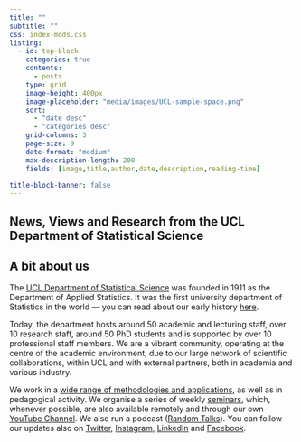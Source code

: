 ```yaml
---
title: ""
subtitle: ""
css: index-mods.css
listing: 
  - id: top-block
    categories: true
    contents: 
      - posts
    type: grid
    image-height: 400px
    image-placeholder: "media/images/UCL-sample-space.png"
    sort: 
      - "date desc"
      - "categories desc"
    grid-columns: 3
    page-size: 9
    date-format: "medium"
    max-description-length: 200
    fields: [image,title,author,date,description,reading-time]

title-block-banner: false
---
```


## News, Views and Research from the UCL Department of Statistical Science

::::: {.column-screen-mod}

:::: {.grid}

::: {.g-col-lg-6 .g-start-lg-4 .g-col-md-12 .g-col-sm-6} 

:::: {.content-block}
::: {#top-block}
:::
::::

:::

::::

:::::



## A bit about us

The [UCL Department of Statistical Science](https://www.ucl.ac.uk/statistics/) was founded in 1911 as the Department of Applied Statistics.  It was the first university department of Statistics in the world --- you can read about our early history [here](https://www.ucl.ac.uk/statistics/our-early-history-1).

Today, the department hosts around 50 academic and lecturing staff, over 10 research staff, around 50 PhD students and is supported by over 10 professional staff members. We are a vibrant community, operating at the centre of the academic environment, due to our large network of scientific collaborations, within UCL and with external partners, both in academia and various industry.

We work in a [wide range of methodologies and applications](https://www.ucl.ac.uk/statistics/research), as well as in pedagogical activity. We organise a series of weekly [seminars](https://www.ucl.ac.uk/statistics/seminar), which, whenever possible, are also available remotely and through our own [YouTube Channel](https://www.youtube.com/c/uclstatisticalscienceseminars). We also run a podcast ([Random Talks](https://soundcloud.com/uclsound/sets/sample-space)). You can follow our updates also on [Twitter](https://twitter.com/stats_ucl), [Instagram](https://www.instagram.com/ucl.stats), [LinkedIn](https://linkedin.com/in/statistical-science-ucl-906b9a201/) and [Facebook](https://facebook.com/StatisticalScience). 

